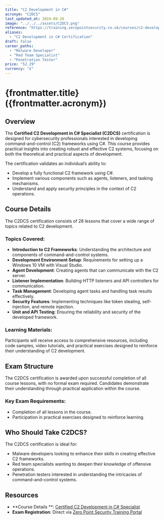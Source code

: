 ```yaml
---
title: "C2 Development in C#"
acronym: "C2DCS"
last_updated_at: 2024-09-26
image: "../../../assets/C2DCS.png"
reference: "https://training.zeropointsecurity.co.uk/courses/c2-development-in-csharp"
aliases:
  - "C2 Development in C# Certification"
draft: false
career_paths:
  - "Malware Developer"
  - "Red Team Specialist"
  - "Penetration Tester"
price: "52.29"
currency: "£"
---
```


# {frontmatter.title} ({frontmatter.acronym})

## Overview

The **Certified C2 Development in C# Specialist (C2DCS)** certification is designed for cybersecurity professionals
interested in developing command-and-control (C2) frameworks using C#. This course provides practical insights into
creating robust and effective C2 systems, focusing on both the theoretical and practical aspects of development.

The certification validates an individual’s ability to:

- Develop a fully functional C2 framework using C#.
- Implement various components such as agents, listeners, and tasking mechanisms.
- Understand and apply security principles in the context of C2 operations.

## Course Details

The C2DCS certification consists of 28 lessons that cover a wide range of topics related to C2 development.

### Topics Covered:

- **Introduction to C2 Frameworks**: Understanding the architecture and components of command-and-control systems.
- **Development Environment Setup**: Requirements for setting up a Windows 10 VM with Visual Studio.
- **Agent Development**: Creating agents that can communicate with the C2 server.
- **Listener Implementation**: Building HTTP listeners and API controllers for communication.
- **Task Management**: Developing agent tasks and handling task results effectively.
- **Security Features**: Implementing techniques like token stealing, self-injection, and remote injection.
- **Unit and API Testing**: Ensuring the reliability and security of the developed framework.

### Learning Materials:

Participants will receive access to comprehensive resources, including code samples, video tutorials, and practical
exercises designed to reinforce their understanding of C2 development.

## Exam Structure

The C2DCS certification is awarded upon successful completion of all course lessons, with no formal exam required.
Candidates demonstrate their understanding through practical application within the course.

### Key Exam Requirements:

- Completion of all lessons in the course.
- Participation in practical exercises designed to reinforce learning.

## Who Should Take C2DCS?

The C2DCS certification is ideal for:

- Malware developers looking to enhance their skills in creating effective C2 frameworks.
- Red team specialists wanting to deepen their knowledge of offensive operations.
- Penetration testers interested in understanding the intricacies of command-and-control systems.

## Resources

- **Course Details
  **: [Certified C2 Development in C# Specialist](https://training.zeropointsecurity.co.uk/courses/c2-development-in-csharp)
- **Exam Registration**: Direct via [Zero Point Security Training Portal](https://training.zeropointsecurity.co.uk/)